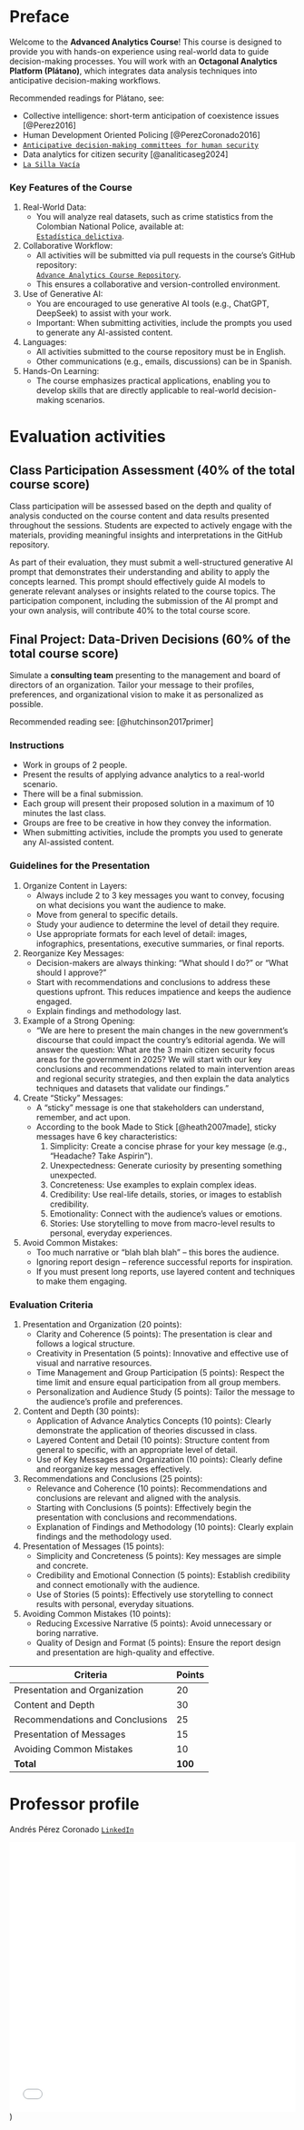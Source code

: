 # Preface {.unnumbered}

Welcome to the **Advanced Analytics Course**! This course is designed to provide you with hands-on experience using real-world data to guide decision-making processes. You will work with an **Octagonal Analytics Platform (Plátano)**, which integrates data analysis techniques into anticipative decision-making workflows.

Recommended readings for Plátano, see:

-   Collective intelligence: short-term anticipation of coexistence issues [@Perez2016]
-   Human Development Oriented Policing [@PerezCoronado2016]
-   [`Anticipative decision-making committees for human security`](https://www.academia.edu/109755271/Comités_decisionales_anticipativos_para_la_seguridad_humana)
-   Data analytics for citizen security [@analiticaseg2024]
-   [`La Silla Vacía`](https://www.lasillavacia.com/author/cap-andres-perez-coronado/)

### Key Features of the Course

1.  Real-World Data:
    -   You will analyze real datasets, such as crime statistics from the Colombian National Police, available at:\
        [`Estadística delictiva`](https://www.policia.gov.co/estadistica-delictiva?page=1).
2.  Collaborative Workflow:
    -   All activities will be submitted via pull requests in the course's GitHub repository:\
        [`Advance Analytics Course Repository`](https://github.com/andrego50/Advanced-data-analytics-course.git).\
    -   This ensures a collaborative and version-controlled environment.
3.  Use of Generative AI:
    -   You are encouraged to use generative AI tools (e.g., ChatGPT, DeepSeek) to assist with your work.\
    -   Important: When submitting activities, include the prompts you used to generate any AI-assisted content.
4.  Languages:
    -   All activities submitted to the course repository must be in English.\
    -   Other communications (e.g., emails, discussions) can be in Spanish.
5.  Hands-On Learning:
    -   The course emphasizes practical applications, enabling you to develop skills that are directly applicable to real-world decision-making scenarios.

# Evaluation activities {.unnumbered}

## Class Participation Assessment (40% of the total course score)

Class participation will be assessed based on the depth and quality of analysis conducted on the course content and data results presented throughout the sessions. Students are expected to actively engage with the materials, providing meaningful insights and interpretations in the GitHub repository.

As part of their evaluation, they must submit a well-structured generative AI prompt that demonstrates their understanding and ability to apply the concepts learned. This prompt should effectively guide AI models to generate relevant analyses or insights related to the course topics. The participation component, including the submission of the AI prompt and your own analysis, will contribute 40% to the total course score.

## Final Project: Data-Driven Decisions (60% of the total course score)

Simulate a **consulting team** presenting to the management and board of directors of an organization. Tailor your message to their profiles, preferences, and organizational vision to make it as personalized as possible.

Recommended reading see: [@hutchinson2017primer]

### Instructions

-   Work in groups of 2 people.
-   Present the results of applying advance analytics to a real-world scenario.
-   There will be a final submission.
-   Each group will present their proposed solution in a maximum of 10 minutes the last class.
-   Groups are free to be creative in how they convey the information.
-   When submitting activities, include the prompts you used to generate any AI-assisted content.

### Guidelines for the Presentation

1.  Organize Content in Layers:
    -   Always include 2 to 3 key messages you want to convey, focusing on what decisions you want the audience to make.
    -   Move from general to specific details.
    -   Study your audience to determine the level of detail they require.
    -   Use appropriate formats for each level of detail: images, infographics, presentations, executive summaries, or final reports.
2.  Reorganize Key Messages:
    -   Decision-makers are always thinking: "What should I do?" or "What should I approve?"
    -   Start with recommendations and conclusions to address these questions upfront. This reduces impatience and keeps the audience engaged.
    -   Explain findings and methodology last.
3.  Example of a Strong Opening:
    -   "We are here to present the main changes in the new government’s discourse that could impact the country’s editorial agenda. We will answer the question: What are the 3 main citizen security focus areas for the government in 2025? We will start with our key conclusions and recommendations related to main intervention areas and regional security strategies, and then explain the data analytics techniques and datasets that validate our findings."
4.  Create "Sticky" Messages:
    -   A "sticky" message is one that stakeholders can understand, remember, and act upon.
    -   According to the book Made to Stick [@heath2007made], sticky messages have 6 key characteristics:
        1.  Simplicity: Create a concise phrase for your key message (e.g., "Headache? Take Aspirin").
        2.  Unexpectedness: Generate curiosity by presenting something unexpected.
        3.  Concreteness: Use examples to explain complex ideas.
        4.  Credibility: Use real-life details, stories, or images to establish credibility.
        5.  Emotionality: Connect with the audience’s values or emotions.
        6.  Stories: Use storytelling to move from macro-level results to personal, everyday experiences.
5.  Avoid Common Mistakes:
    -   Too much narrative or "blah blah blah" – this bores the audience.
    -   Ignoring report design – reference successful reports for inspiration.
    -   If you must present long reports, use layered content and techniques to make them engaging.

### Evaluation Criteria

1.  Presentation and Organization (20 points):
    -   Clarity and Coherence (5 points): The presentation is clear and follows a logical structure.
    -   Creativity in Presentation (5 points): Innovative and effective use of visual and narrative resources.
    -   Time Management and Group Participation (5 points): Respect the time limit and ensure equal participation from all group members.
    -   Personalization and Audience Study (5 points): Tailor the message to the audience’s profile and preferences.
2.  Content and Depth (30 points):
    -   Application of Advance Analytics Concepts (10 points): Clearly demonstrate the application of theories discussed in class.
    -   Layered Content and Detail (10 points): Structure content from general to specific, with an appropriate level of detail.
    -   Use of Key Messages and Organization (10 points): Clearly define and reorganize key messages effectively.
3.  Recommendations and Conclusions (25 points):
    -   Relevance and Coherence (10 points): Recommendations and conclusions are relevant and aligned with the analysis.
    -   Starting with Conclusions (5 points): Effectively begin the presentation with conclusions and recommendations.
    -   Explanation of Findings and Methodology (10 points): Clearly explain findings and the methodology used.
4.  Presentation of Messages (15 points):
    -   Simplicity and Concreteness (5 points): Key messages are simple and concrete.
    -   Credibility and Emotional Connection (5 points): Establish credibility and connect emotionally with the audience.
    -   Use of Stories (5 points): Effectively use storytelling to connect results with personal, everyday situations.
5.  Avoiding Common Mistakes (10 points):
    -   Reducing Excessive Narrative (5 points): Avoid unnecessary or boring narrative.
    -   Quality of Design and Format (5 points): Ensure the report design and presentation are high-quality and effective.

| **Criteria**                    | **Points** |
|---------------------------------|------------|
| Presentation and Organization   | 20         |
| Content and Depth               | 30         |
| Recommendations and Conclusions | 25         |
| Presentation of Messages        | 15         |
| Avoiding Common Mistakes        | 10         |
| **Total**                       | **100**    |

# Professor profile {.unnumbered}

Andrés Pérez Coronado [`LinkedIn`](https://www.linkedin.com/in/andrés-pérez-coronado-63792618/)

![](Andres_Perez_resume_EN-4.pdf#zoom=90&&navpanes=0&statusbar=0&messages=0&pagemode=none){width="100%" height="475px"})
